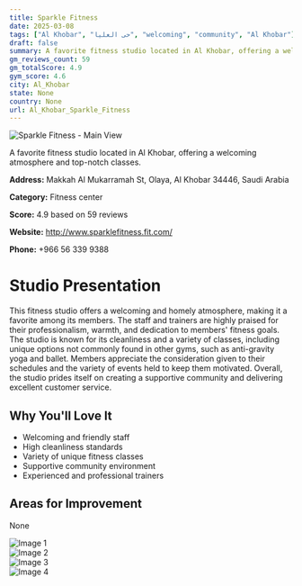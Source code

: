```yaml
---
title: Sparkle Fitness
date: 2025-03-08
tags: ["Al Khobar", "حى العليا", "welcoming", "community", "Al Khobar"]  
draft: false
summary: A favorite fitness studio located in Al Khobar, offering a welcoming atmosphere and top-notch classes.
gm_reviews_count: 59
gm_totalScore: 4.9
gym_score: 4.6
city: Al_Khobar
state: None
country: None
url: Al_Khobar_Sparkle_Fitness
---
```


<div className="aspect-[16/9] relative my-8">
  <img 
    src="https://lh3.googleusercontent.com/p/AF1QipM_YMot7ByNEYgkkNgg4wO_1-jOX1EnpXZDGIn6=w1920-h1080-k-no"
    alt="Sparkle Fitness - Main View"
    className="object-cover absolute inset-0 w-full h-full rounded-lg"
  />
</div>

A favorite fitness studio located in Al Khobar, offering a welcoming atmosphere and top-notch classes.

**Address:** Makkah Al Mukarramah St, Olaya, Al Khobar 34446, Saudi Arabia

**Category:** Fitness center

**Score:** 4.9 based on 59 reviews

**Website:** http://www.sparklefitness.fit.com/

**Phone:** +966 56 339 9388

# Studio Presentation

This fitness studio offers a welcoming and homely atmosphere, making it a favorite among its members. The staff and trainers are highly praised for their professionalism, warmth, and dedication to members' fitness goals. The studio is known for its cleanliness and a variety of classes, including unique options not commonly found in other gyms, such as anti-gravity yoga and ballet. Members appreciate the consideration given to their schedules and the variety of events held to keep them motivated. Overall, the studio prides itself on creating a supportive community and delivering excellent customer service.

## Why You'll Love It

- Welcoming and friendly staff
- High cleanliness standards
- Variety of unique fitness classes
- Supportive community environment
- Experienced and professional trainers

## Areas for Improvement

None

<div className="grid grid-cols-1 xl:grid-cols-2 gap-4 my-8">
<div className="aspect-[4/3] relative"><img src="https://lh3.googleusercontent.com/p/AF1QipM596IW4JCGwvlA56ve8ZB7CRxOtP_VNMA6JG9l=w1920-h1080-k-no" alt="Image 1" className="object-cover absolute inset-0 w-full h-full rounded-lg" /></div>
<div className="aspect-[4/3] relative"><img src="https://lh3.googleusercontent.com/p/AF1QipPtaJ_gbyKUqeTa1iXDRXVIWO_odh07mjZFAuXj=w1920-h1080-k-no" alt="Image 2" className="object-cover absolute inset-0 w-full h-full rounded-lg" /></div>
<div className="aspect-[4/3] relative"><img src="https://lh5.googleusercontent.com/p/AF1QipPjWVaRljegbL3HYnjYGJ8tEWp0_2Yxi-pYf4xf=w1920-h1080-k-no" alt="Image 3" className="object-cover absolute inset-0 w-full h-full rounded-lg" /></div>
<div className="aspect-[4/3] relative"><img src="https://lh3.googleusercontent.com/p/AF1QipOGa7Zl86Lzw6BIY4jWU8A7aVik9o63WgrchLfy=w1920-h1080-k-no" alt="Image 4" className="object-cover absolute inset-0 w-full h-full rounded-lg" /></div>
</div>